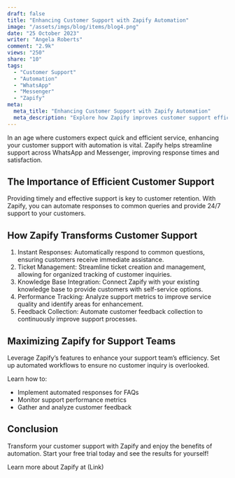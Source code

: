 ```yaml
---
draft: false
title: "Enhancing Customer Support with Zapify Automation"
image: "/assets/imgs/blog/items/blog4.png"
date: "25 October 2023"
writer: "Angela Roberts"
comment: "2.9k"
views: "250"
share: "10"
tags:
  - "Customer Support"
  - "Automation"
  - "WhatsApp"
  - "Messenger"
  - "Zapify"
meta:
  meta_title: "Enhancing Customer Support with Zapify Automation"
  meta_description: "Explore how Zapify improves customer support efficiency through automation."
---
```


In an age where customers expect quick and efficient service, enhancing your customer support with automation is vital. Zapify helps streamline support across WhatsApp and Messenger, improving response times and satisfaction.

<H2>The Importance of Efficient Customer Support</H2>

Providing timely and effective support is key to customer retention. With Zapify, you can automate responses to common queries and provide 24/7 support to your customers.

<H2>How Zapify Transforms Customer Support</H2>

<ol>
  <li>
    Instant Responses: Automatically respond to common questions, ensuring
    customers receive immediate assistance.
  </li>
  <li>
    Ticket Management: Streamline ticket creation and management, allowing for
    organized tracking of customer inquiries.
  </li>
  <li>
    Knowledge Base Integration: Connect Zapify with your existing knowledge base
    to provide customers with self-service options.
  </li>
  <li>
    Performance Tracking: Analyze support metrics to improve service quality and
    identify areas for enhancement.
  </li>
  <li>
    Feedback Collection: Automate customer feedback collection to continuously
    improve support processes.
  </li>
</ol>

<Quote
  text="Zapify has made our customer support team more efficient, allowing us to handle more inquiries without sacrificing quality."
  author="Daniel S., Customer Support Lead"
/>

<H2>Maximizing Zapify for Support Teams</H2>

Leverage Zapify’s features to enhance your support team’s efficiency. Set up automated workflows to ensure no customer inquiry is overlooked.

<Div className="grid grid-cols-1 xl:grid-cols-[430px_auto] 2xl:grid-cols-[520px_auto] gap-[30px] lg:gap-[60px] mt-[8px] lg:mt-[37px] mb-[31px] lg:mb-[58px]">
  <Div>
    Learn how to:
    <ul>
      <li>Implement automated responses for FAQs</li>
      <li>Monitor support performance metrics</li>
      <li>Gather and analyze customer feedback</li>
    </ul>
  </Div>
</Div>

<H2>Conclusion</H2>

Transform your customer support with Zapify and enjoy the benefits of automation. Start your free trial today and see the results for yourself!

Learn more about Zapify at (Link)
